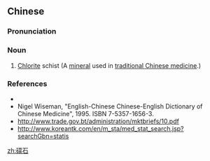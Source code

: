 ==Chinese==
{{zh-forms}}

===Pronunciation===
{{zh-pron
|m=méngshí
|cat=n
}}

===Noun===
{{zh-noun}}

# [[w:Chlorite|Chlorite]] schist (A [[mineral]] used in [[traditional Chinese medicine]].)

===References===
* {{pedialite|礞石|lang=zh}}
* Nigel Wiseman, "English-Chinese Chinese-English Dictionary of Chinese Medicine", 1995. ISBN 7-5357-1656-3.
* http://www.trade.gov.bt/administration/mktbriefs/10.pdf
* http://www.koreantk.com/en/m_sta/med_stat_search.jsp?searchGbn=statis

[[zh:礞石]]